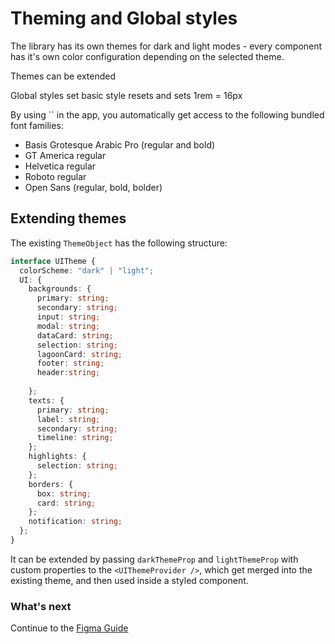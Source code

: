 
<Meta title="Guide/Theming And Globals" />

# Theming and Global styles

<p style={{ fontSize: '1.05rem' }}>The library has its own themes for dark and light modes - every component has it's own color configuration depending on the selected theme. </p>
<p style={{ fontSize: '1.05rem' }}>Themes can be extended</p>
<p style={{ fontSize: '1.05rem' }}>Global styles set basic style resets and sets 1rem = 16px</p>
<p style={{ fontSize: '1.05rem' }}>By using `<GlobalStyles />` in the app, you automatically get access to the following bundled font families:</p>
<ul>
	<li>Basis Grotesque Arabic Pro (regular and bold) </li>
	<li>GT America regular</li>
	<li>Helvetica regular </li>
	<li>Roboto regular</li>
	<li> Open Sans (regular, bold, bolder) </li>
</ul>

## Extending themes
The existing `ThemeObject` has the following structure:

```ts
interface UITheme {
  colorScheme: "dark" | "light";
  UI: {
    backgrounds: {
      primary: string;
      secondary: string;
      input: string;
      modal: string;
      dataCard: string;
      selection: string;
      lagoonCard: string;
      footer: string;
      header:string;
      
    };
    texts: {
      primary: string;
      label: string;
      secondary: string;
      timeline: string;
    };
    highlights: {
      selection: string;
    };
    borders: {
      box: string;
      card: string;
    };
    notification: string;
  };
}

```
It can be extended by passing `darkThemeProp` and `lightThemeProp` with custom properties to the `<UIThemeProvider />`, which get merged into the existing theme, and then used inside a styled component. 


### What's next

Continue to the <a href="/?path=/docs/guide-figma--docs"> Figma Guide </a>
